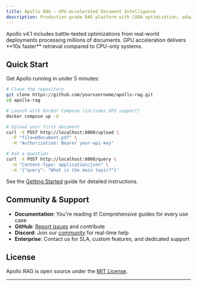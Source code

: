 ```yaml
---
title: Apollo RAG - GPU-Accelerated Document Intelligence
description: Production-grade RAG platform with CUDA optimization, adaptive retrieval, and enterprise deployment
---
```



<HeroSection />

<PerformanceMetrics />

<Callout type="success" title="Production Ready">
  Apollo v4.1 includes battle-tested optimizations from real-world deployments processing millions
  of documents. GPU acceleration delivers **10x faster** retrieval compared to CPU-only systems.
</Callout>

<KeyFeatures />

<div className="mx-auto max-w-4xl">

## Quick Start

Get Apollo running in under 5 minutes:

```bash
# Clone the repository
git clone https://github.com/yourusername/apollo-rag.git
cd apollo-rag

# Launch with Docker Compose (includes GPU support)
docker compose up -d

# Upload your first document
curl -X POST http://localhost:8000/upload \
  -F "file=@document.pdf" \
  -H "Authorization: Bearer your-api-key"

# Ask a question
curl -X POST http://localhost:8000/query \
  -H "Content-Type: application/json" \
  -d '{"query": "What is the main topic?"}'
```

See the [Getting Started](/getting-started) guide for detailed instructions.

</div>

<ArchitectureOverview />

<WhyApollo />

<BenchmarksTable />

<div className="mx-auto max-w-4xl">

## Community & Support

- **Documentation**: You're reading it! Comprehensive guides for every use case
- **GitHub**: [Report issues](https://github.com/yourusername/apollo-rag/issues) and contribute
- **Discord**: Join our [community](https://discord.gg/apollo-rag) for real-time help
- **Enterprise**: Contact us for SLA, custom features, and dedicated support

## License

Apollo RAG is open source under the [MIT License](https://github.com/yourusername/apollo-rag/blob/main/LICENSE).

</div>

---

<CTASection />
